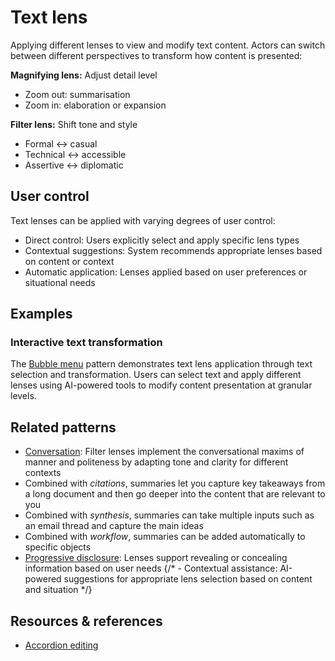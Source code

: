 
<Meta title="Patterns/Text lens" />

# Text lens

Applying different lenses to view and modify text content. Actors can switch between different perspectives to transform how content is presented:

**Magnifying lens:** Adjust detail level
- Zoom out: summarisation
- Zoom in: elaboration or expansion

**Filter lens:** Shift tone and style
- Formal ↔ casual
- Technical ↔ accessible
- Assertive ↔ diplomatic

## User control

Text lenses can be applied with varying degrees of user control:
- Direct control: Users explicitly select and apply specific lens types
- Contextual suggestions: System recommends appropriate lenses based on content or context
- Automatic application: Lenses applied based on user preferences or situational needs

## Examples

### Interactive text transformation

The [Bubble menu](../?path=/docs/components-bubble-menu--docs) pattern demonstrates text lens application through text selection and transformation.
Users can select text and apply different lenses using AI-powered tools to modify content presentation at granular levels.

<Story of={BubbleMenuStories.SemanticZoom} />

## Related patterns
- [Conversation](../?path=/docs/patterns-conversation--docs): Filter lenses implement the conversational maxims of manner and politeness by adapting tone and clarity for different contexts
- Combined with *citations*, summaries let you capture key takeaways from a long document and then go deeper into the content that are relevant to you
- Combined with *synthesis*, summaries can take multiple inputs such as an email thread and capture the main ideas
- Combined with *workflow*, summaries can be added automatically to specific objects
- [Progressive disclosure](../?path=/docs/patterns-progressive-disclosure--docs): Lenses support revealing or concealing information based on user needs
{/* - Contextual assistance: AI-powered suggestions for appropriate lens selection based on content and situation */}

## Resources & references

- [Accordion editing](https://www.nngroup.com/articles/accordion-editing-apple-picking/)